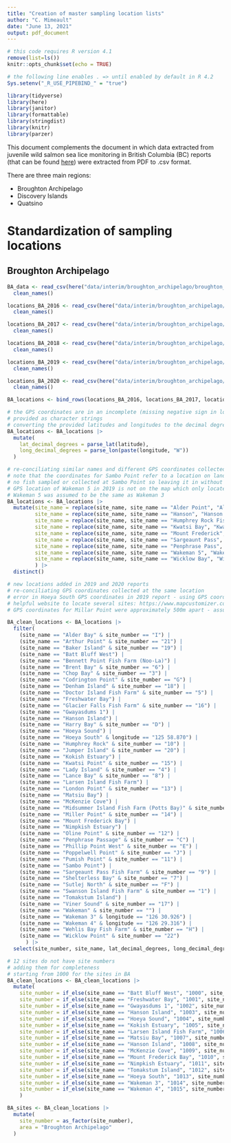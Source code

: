 ```yaml
---
title: "Creation of master sampling location lists"
author: "C. Mimeault"
date: "June 13, 2021"
output: pdf_document
---
```


```r
# this code requires R version 4.1
remove(list=ls())
knitr::opts_chunk$set(echo = TRUE)

# the following line enables . => until enabled by default in R 4.2
Sys.setenv("_R_USE_PIPEBIND_" = "true") 
```

```r
library(tidyverse)
library(here)
library(janitor)
library(formattable)
library(stringdist)
library(knitr)
library(parzer)
```

This document complements the document in which data extracted from juvenile wild salmon sea lice monitoring in British Columbia (BC) reports (that can be found [here](https://mowi.com/caw/sustainability/wild-salmonid-lice-monitoring/)) were extracted from PDF to .csv format. 

There are three main regions:

* Broughton Archipelago
* Discovery Islands
* Quatsino

# Standardization of sampling locations

## Broughton Archipelago

```r
BA_data <- read_csv(here("data/interim/broughton_archipelago/broughton_archipelago_all_data.csv")) |>
  clean_names()
```

```r
locations_BA_2016 <- read_csv(here("data/interim/broughton_archipelago/all_broughton_archipelago_locations_2016.csv")) |> 
  clean_names()

locations_BA_2017 <- read_csv(here("data/interim/broughton_archipelago/all_broughton_archipelago_locations_2017.csv")) |> 
  clean_names()

locations_BA_2018 <- read_csv(here("data/interim/broughton_archipelago/all_broughton_archipelago_locations_2018.csv")) |> 
  clean_names()

locations_BA_2019 <- read_csv(here("data/interim/broughton_archipelago/all_broughton_archipelago_locations_2019.csv")) |> 
  clean_names()

locations_BA_2020 <- read_csv(here("data/interim/broughton_archipelago/all_broughton_archipelago_locations_2020.csv")) |> 
  clean_names()

BA_locations <- bind_rows(locations_BA_2016, locations_BA_2017, locations_BA_2018, locations_BA_2019, locations_BA_2020)
```

```r
# the GPS coordinates are in an incomplete (missing negative sign in longitudes) degrees and decimal minutes (DD:MM.MM) format
# provided as character strings
# converting the provided latitudes and longitudes to the decimal degrees (DD.DD) format with the parzer package
BA_locations <- BA_locations |>
  mutate(
    lat_decimal_degrees = parse_lat(latitude),
    long_decimal_degrees = parse_lon(paste(longitude, "W"))
  )
```

```r
# re-conciliating similar names and different GPS coordinates collected at the same location
# note that the coordinates for Sambo Point refer to a location on land which seems to be an error
# no fish sampled or collected at Sambo Point so leaving it in without correction
# GPS location of Wakeman 5 in 2019 is not on the map which only locates Wakeman 3 and 4
# Wakeman 5 was assumed to be the same as Wakeman 3
BA_locations <- BA_locations |>
  mutate(site_name = replace(site_name, site_name == "Alder Point", "Alder Bay"),
         site_name = replace(site_name, site_name == "Hanson", "Hanson Island"),
         site_name = replace(site_name, site_name == "Humphrey Rock Fish Farm", "Humphrey Rock"),
         site_name = replace(site_name, site_name == "Kwatsi Bay", "Kwatsi Point"),         
         site_name = replace(site_name, site_name == "Mount Frederick", "Mount Frederick Bay"),
         site_name = replace(site_name, site_name == "Sargeaunt Pass", "Sargeaunt Pass Fish Farm"),
         site_name = replace(site_name, site_name == "Penphrase Pass", "Penphrase Passage"),
         site_name = replace(site_name, site_name == "Wakeman 5", "Wakeman 3"),
         site_name = replace(site_name, site_name == "Wicklow Bay", "Wicklow Point")
         ) |>
  distinct()
```

```r
# new locations added in 2019 and 2020 reports
# re-conciliating GPS coordinates collected at the same location 
# error in Hoeya South GPS coordinates in 2019 report - using GPS coordinates from 2020 report
# helpful website to locate several sites: https://www.mapcustomizer.com/
# GPS coordinates for Millar Point were approximately 500m apart - assumed to be the same location

BA_clean_locations <- BA_locations |>
  filter(
    (site_name == "Alder Bay" & site_number == "I") |
    (site_name == "Arthur Point" & site_number == "21") |
    (site_name == "Baker Island" & site_number == "19") |
    (site_name == "Batt Bluff West") |
    (site_name == "Bennett Point Fish Farm (Noo-La)") |
    (site_name == "Brent Bay" & site_number == "6") |
    (site_name == "Chop Bay" & site_number == "3") |
    (site_name == "Codrington Point" & site_number == "G") |
    (site_name == "Denham Island" & site_number == "18") |
    (site_name == "Doctor Island Fish Farm" & site_number == "5") |
    (site_name == "Freshwater Bay") |
    (site_name == "Glacier Falls Fish Farm" & site_number == "16") |
    (site_name == "Gwayasdums 1") |
    (site_name == "Hanson Island") |
    (site_name == "Harry Bay" & site_number == "D") |
    (site_name == "Hoeya Sound") | 
    (site_name == "Hoeya South" & longitude == "125 58.870") |
    (site_name == "Humphrey Rock" & site_number == "10") |
    (site_name == "Jumper Island" & site_number == "20") |
    (site_name == "Kokish Estuary") |
    (site_name == "Kwatsi Point" & site_number == "15") |
    (site_name == "Lady Island" & site_number == "4") |
    (site_name == "Lance Bay" & site_number == "8") |
    (site_name == "Larsen Island Fish Farm") |
    (site_name == "London Point" & site_number == "13") |
    (site_name == "Matsiu Bay") |
    (site_name == "McKenzie Cove") |
    (site_name == "Midsummer Island Fish Farm (Potts Bay)" & site_number == "2") |
    (site_name == "Miller Point" & site_number == "14") |
    (site_name == "Mount Frederick Bay") |
    (site_name == "Nimpkish Estuary") |
    (site_name == "Oline Point" & site_number == "12") |
    (site_name == "Penphrase Passage" & site_number == "C") |
    (site_name == "Phillip Point West" & site_number == "E") |
    (site_name == "Poppelwell Point" & site_number == "J") |
    (site_name == "Pumish Point" & site_number == "11") |
    (site_name == "Sambo Point") |
    (site_name == "Sargeaunt Pass Fish Farm" & site_number == "9") |
    (site_name == "Shelterless Bay" & site_number == "7") |
    (site_name == "Sutlej North" & site_number == "F") |
    (site_name == "Swanson Island Fish Farm" & site_number == "1") |
    (site_name == "Tomakstum Island") |
    (site_name == "Viner Sound" & site_number == "17") |
    (site_name == "Wakeman" & site_number == "") |
    (site_name == "Wakeman 3" & longitude == "126 30.926") |
    (site_name == "Wakeman 4" & longitude == "126 29.316") |
    (site_name == "Wehlis Bay Fish Farm" & site_number == "H") |
    (site_name == "Wicklow Point" & site_number == "22")
      ) |>
  select(site_number, site_name, lat_decimal_degrees, long_decimal_degrees)
```

```r
# 12 sites do not have site numbers
# adding them for completeness
# starting from 1000 for the sites in BA
BA_clean_locations <- BA_clean_locations |>
  mutate(
    site_number = if_else(site_name == "Batt Bluff West", "1000", site_number),
    site_number = if_else(site_name == "Freshwater Bay", "1001", site_number),
    site_number = if_else(site_name == "Gwayasdums 1", "1002", site_number),
    site_number = if_else(site_name == "Hanson Island", "1003", site_number),
    site_number = if_else(site_name == "Hoeya Sound", "1004", site_number),
    site_number = if_else(site_name == "Kokish Estuary", "1005", site_number),
    site_number = if_else(site_name == "Larsen Island Fish Farm", "1006", site_number),
    site_number = if_else(site_name == "Matsiu Bay", "1007", site_number),
    site_number = if_else(site_name == "Hanson Island", "1008", site_number),
    site_number = if_else(site_name == "McKenzie Cove", "1009", site_number),
    site_number = if_else(site_name == "Mount Frederick Bay", "1010", site_number),
    site_number = if_else(site_name == "Nimpkish Estuary", "1011", site_number),
    site_number = if_else(site_name == "Tomakstum Island", "1012", site_number),
    site_number = if_else(site_name == "Hoeya South", "1013", site_number),
    site_number = if_else(site_name == "Wakeman 3", "1014", site_number),
    site_number = if_else(site_name == "Wakeman 4", "1015", site_number)
    ) 
```

```r
BA_sites <- BA_clean_locations |>
  mutate(
    site_number = as_factor(site_number),
    area = "Broughton Archipelago"
  )
```
